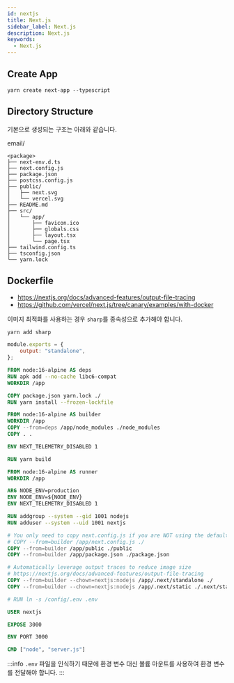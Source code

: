 ```yaml
---
id: nextjs
title: Next.js
sidebar_label: Next.js
description: Next.js
keywords:
  - Next.js
---
```


## Create App

```shell
yarn create next-app --typescript
```

## Directory Structure

기본으로 생성되는 구조는 아래와 같습니다.

email/

```shell
<package>
├── next-env.d.ts
├── next.config.js
├── package.json
├── postcss.config.js
├── public/
│   ├── next.svg
│   └── vercel.svg
├── README.md
├── src/
│   └── app/
│       ├── favicon.ico
│       ├── globals.css
│       ├── layout.tsx
│       └── page.tsx
├── tailwind.config.ts
├── tsconfig.json
└── yarn.lock
```

## Dockerfile

- https://nextjs.org/docs/advanced-features/output-file-tracing
- https://github.com/vercel/next.js/tree/canary/examples/with-docker

이미지 최적화를 사용하는 경우 `sharp`를 종속성으로 추가해야 합니다.

```shell
yarn add sharp
```

```js title="next.config.js"
module.exports = {
	output: "standalone",
};
```

```dockerfile
FROM node:16-alpine AS deps
RUN apk add --no-cache libc6-compat
WORKDIR /app

COPY package.json yarn.lock ./
RUN yarn install --frozen-lockfile

FROM node:16-alpine AS builder
WORKDIR /app
COPY --from=deps /app/node_modules ./node_modules
COPY . .

ENV NEXT_TELEMETRY_DISABLED 1

RUN yarn build

FROM node:16-alpine AS runner
WORKDIR /app

ARG NODE_ENV=production
ENV NODE_ENV=${NODE_ENV}
ENV NEXT_TELEMETRY_DISABLED 1

RUN addgroup --system --gid 1001 nodejs
RUN adduser --system --uid 1001 nextjs

# You only need to copy next.config.js if you are NOT using the default configuration
# COPY --from=builder /app/next.config.js ./
COPY --from=builder /app/public ./public
COPY --from=builder /app/package.json ./package.json

# Automatically leverage output traces to reduce image size
# https://nextjs.org/docs/advanced-features/output-file-tracing
COPY --from=builder --chown=nextjs:nodejs /app/.next/standalone ./
COPY --from=builder --chown=nextjs:nodejs /app/.next/static ./.next/static

# RUN ln -s /config/.env .env

USER nextjs

EXPOSE 3000

ENV PORT 3000

CMD ["node", "server.js"]
```

:::info
`.env` 파일을 인식하기 때문에 환경 변수 대신 볼륨 마운트를 사용하여 환경 변수를 전달해야 합니다.
:::
